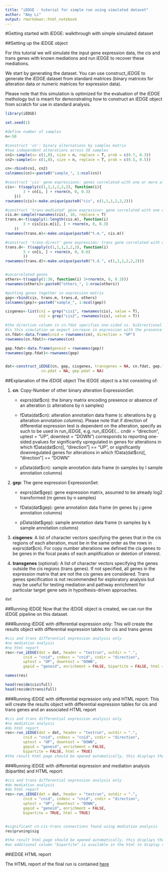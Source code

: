 ```yaml
---
title: "iEDGE - tutorial for simple run using simulated dataset"
author: "Amy Li"
output: rmarkdown::html_notebook
---
```

#Getting started with iEDGE: walkthrough with simple simulated dataset

##Setting up the iEDGE object

For this tutorial we will simulate the input gene expression data, the cis and trans genes with known mediations and run iEDGE to recover these mediations. 

We start by generating the dataset. You can use construct_iEDGE to generate the iEDGE dataset from standard matrices (binary matrices for alteration data or numeric matrices for expression data).  

Please note that this simulation is optimized for the evaluation of the iEDGE methology but is meant for demonstrating how to construct an iEDGE object from scratch for use in standard analysis.

```r

library(iEDGE)

set.seed(1)

#define number of samples
n<-50

#construct 'cn': binary alternations by samples matrix 
#two independent alterations across 50 samples
cn1<-sample(x= c(1,0), size = n, replace = T, prob = c(0.7, 0.3))
cn2<-sample(x= c(1,0), size = n, replace = T, prob = c(0.5, 0.5))

cn<-rbind(cn1, cn2)
colnames(cn)<-paste0("sample_", 1:ncol(cn))

#construct 'cis' gene expressions: genes correlated with one or more alterations in 'cn'
cis<- t(sapply(c(1,1,1,2,2,2), function(i){
		3 + cn[i, ] + rnorm(n, 0, 0.3)
	}))
rownames(cis)<-make.unique(paste0("cis", c(1,1,1,2,2,2)))

#construct 'trans-mediated' gene expression: gene correlated with one or more alteration in 'cn' and mediated through a cis gene
cis.m<-sample(rownames(cis), 10, replace = T)
trans.m<-t(sapply(1:length(cis.m), function(i)
		3 + cis[cis.m[i], ] + rnorm(n, 0, 0.3)
	))
rownames(trans.m)<-make.unique(paste0("t.m.", cis.m))

#construct 'trans-direct' gene expression: trans gene correlated with one or more alteration in 'cn' but not mediated through cis genes, this would be similar to construction of cis genes
trans.d<- t(sapply(c(1,1,1,2,2,2), function(i)
		3 + cn[i, ] + rnorm(n, 0, 0.6)
		))
rownames(trans.d)<-make.unique(paste0("t.d.", c(1,1,1,2,2,2)))


#uncorrelated genes
others<-t(sapply(1:30, function(i) 3+rnorm(n, 0, 0.3)))
rownames(others)<-paste0("others_", 1:nrow(others))

#putting genes together in expression matrix
gep<-rbind(cis, trans.m, trans.d, others)
colnames(gep)<-paste0("sample_", 1:ncol(gep))

cisgenes<-list(cn1 = grep("cis1", rownames(cis), value = T),
			   cn2 = grep("cis2", rownames(cis), value = T))

#the direction column in cn.fdat specifies one-sided vs. bidirectional p-values in differential test
#in this simulation we expect increase in expression with the presence of the alteration
cn.fdat<-data.frame(cnid = rownames(cn), direction = "UP")
rownames(cn.fdat)<-rownames(cn)

gep.fdat<-data.frame(geneid = rownames(gep))
rownames(gep.fdat)<-rownames(gep)


dat<-construct_iEDGE(cn, gep, cisgenes, transgenes = NA, cn.fdat, gep.fdat, 
				cn.pdat = NA, gep.pdat = NA)
```

##Explanation of the iEDGE object
The iEDGE object is a list consisting of:

1. **cn**: Copy-Number of other binary alteration ExpressionSet:

	+ exprs(dat\$cn): the binary matrix encoding presence or absence of an alteration (c alterations by n samples)

	+ fData(dat\$cn): alteration annotation data frame (c alterations by g alteration annotation columns). Please note that if direction of differential expression test is dependent on the alteration, specify as such to be used in run_iEDGE, e.g. run_iEDGE(... cndir = "direction", uptest = "UP", downtest = "DOWN") corresponds to reporting one-sided pvalues for significantly upregulated in genes for alterations in which fData(dat\$cn)[, "direction"] == "UP", or significantly downregulated genes for alterations in which fData(dat\$cn)[, "direction"] == "DOWN"

	+ pData(dat\$cn): sample annotation data frame (n samples by l sample annotation columns)

2. **gep**: The gene expression ExpressionSet:
	+ exprs(dat\$gep): gene expression matrix, assumed to be already log2 transformed (m genes by n samples)

	+ fData(dat\$gep): gene annotation data frame (m genes by j gene annotation columns)

	+ pData(dat\$gep): sample annotation data frame (n samples by k sample annotation columns)

3. **cisgenes**: A list of character vectors specifying the genes that in the cis regions of each alteration, must be in the same order as the rows in exprs(dat$cn). For copy number alterations we defined the cis genes to be genes in the focal peaks of each amplification or deletion of interest. 

4. **transgenes** (optional): A list of character vectors specifying the genes outside the cis regions (trans genes). If not specified, all genes in the expression matrix that are not the cis genes are considered. Trans genes specification is not recommended for exploratory analysis but may be useful for testing mediation and pathway enrichment for particular target gene sets in hypothesis-driven approaches. 

```r
dat

```

##Running iEDGE
Now that the iEDGE object is created, we can run the iEDGE pipeline on this dataset. 

###Running iEDGE with differential expression only: 
This will create the results object with differential expression tables for cis and trans genes
```r
#cis and trans differential expression analysis only
#no mediation analysis
#no html report
res<-run_iEDGE(dat = dat, header = "testrun", outdir = ".", 
		cnid = "cnid", cndesc = "cnid", cndir = "direction", 
		uptest = "UP", downtest = "DOWN",
		gepid = "geneid", enrichment = FALSE, bipartite = FALSE, html = FALSE)
```

```r
names(res)

head(res$de$cis$full)
head(res$de$trans$full)

```
###Running iEDGE with differential expression only and HTML report: 
This will create the results object with differential expression tables for cis and trans genes and an associated HTML report

```r
#cis and trans differential expression analysis only
#no mediation analysis
#do html report
res<-run_iEDGE(dat = dat, header = "testrun", outdir = ".", 
		cnid = "cnid", cndesc = "cnid", cndir = "direction", 
		uptest = "UP", downtest = "DOWN",
		gepid = "geneid", enrichment = FALSE, 
		bipartite = FALSE, html = TRUE)
#the result html page should be opened automatically, this displays the graphical view of results
```

###Running iEDGE with differential expression and mediation analysis (bipartite) and HTML report: 
```r
#cis and trans differential expression analysis only
#do mediation analysis
#do html report
res<-run_iEDGE(dat = dat, header = "testrun", outdir = ".", 
		cnid = "cnid", cndesc = "cnid", cndir = "direction", 
		uptest = "UP", downtest = "DOWN",
		gepid = "geneid", enrichment = FALSE, 
		bipartite = TRUE, html = TRUE)


#significant cn-cis-trans connections found using mediation analysis
res$pruning$sig

#the result html page should be opened automatically, this displays the graphical view of results
#an additional column "bipartite" is available in the html to display results of the mediation analysis

```

##iEDGE HTML report

The HTML report of the final run is contained [here](./testrun/html/index.html)